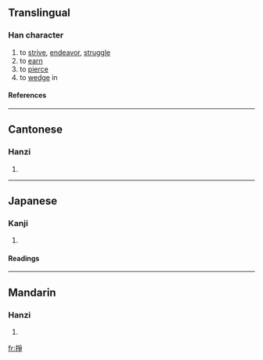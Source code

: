 {{see|挣}}

==Translingual==
===Han character===
{{Han char|rn=64|rad=手|as=08|sn=11|four=5205<sub>7</sub>|canj=手月尸木 (QBSD)}}
# to [[strive]], [[endeavor]], [[struggle]]
# to [[earn]]
# to [[pierce]]
# to [[wedge]] in
====References====
{{Han ref|kx=0438.030|dkj=12265|dj=0788.010|hdz=31901.021|uh=6399|ud=25497|bh=B1C3|bd=45507}}
----
==Cantonese==
===Hanzi===
{{yue-hanzi|jyut=|y=jaang6, jang1}}
# {{defn|Cantonese}}
----
==Japanese==
===Kanji===
{{ja-kanji|grade=|rs=手08}}
# {{defn|Japanese}} 
====Readings====
{{ja-readings|on=[[そう]] (sō), [[しょう]] (shō)|kun=[[さす]] (sasu)}}
----
==Mandarin==
===Hanzi===
{{cmn-hanzi|sim=挣|pin=[[zhēng]] (zheng1)|wg=cheng<sup>1</sup>}}
# {{defn|Mandarin}}

[[fr:掙]]